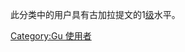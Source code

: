 {{Empty category}}
此分类中的用户具有古加拉提文的1[[Wikipedia:巴別#開始使用巴別語言模板|级]]水平。

[[Category:Gu_使用者|Category:Gu 使用者]]